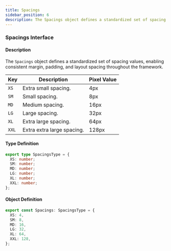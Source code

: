 ```yaml
---
title: Spacings
sidebar_position: 6
description: The Spacings object defines a standardized set of spacing values, enabling consistent margin, padding, and layout spacing throughout the framework.  
---
```


### Spacings Interface

#### Description  
The `Spacings` object defines a standardized set of spacing values, enabling consistent margin, padding, and layout spacing throughout the framework.  

| Key   | Description          | Pixel Value |  
|-------|----------------------|-------------|  
| `XS`  | Extra small spacing. | 4px         |  
| `SM`  | Small spacing.       | 8px         |  
| `MD`  | Medium spacing.      | 16px        |  
| `LG`  | Large spacing.       | 32px        |  
| `XL`  | Extra large spacing. | 64px        |  
| `XXL` | Extra extra large spacing. | 128px  |  

#### Type Definition  
```typescript
export type SpacingsType = {
  XS: number;
  SM: number;
  MD: number;
  LG: number;
  XL: number;
  XXL: number;
};
```

#### Object Definition  
```typescript
export const Spacings: SpacingsType = {
  XS: 4,
  SM: 8,
  MD: 16,
  LG: 32,
  XL: 64,
  XXL: 128,
};
```